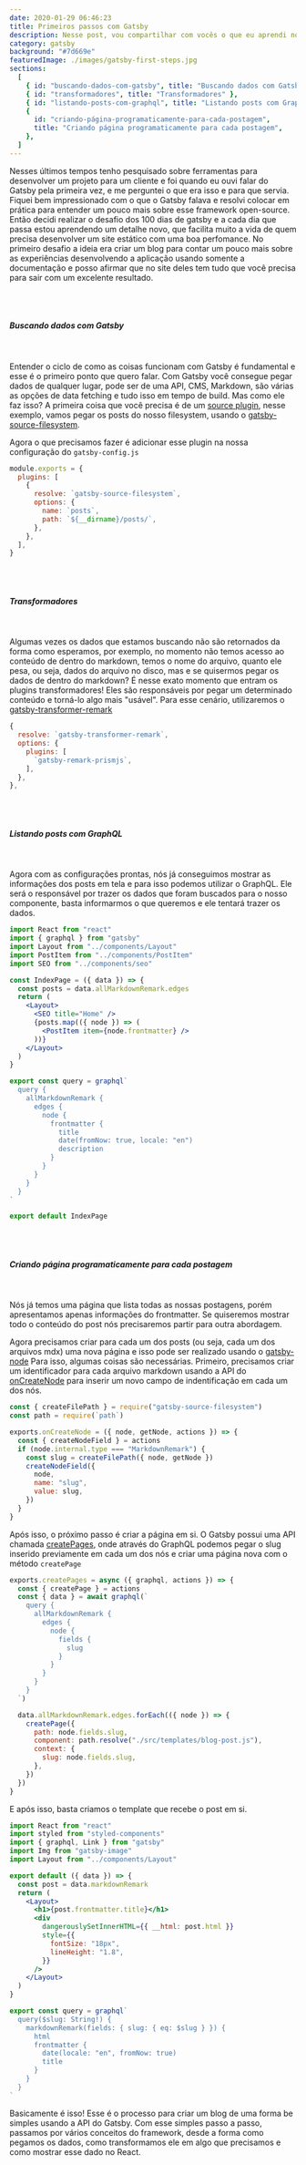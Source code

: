 ```yaml
---
date: 2020-01-29 06:46:23
title: Primeiros passos com Gatsby
description: Nesse post, vou compartilhar com vocês o que eu aprendi no primeiro desafio dos 100 dias de Gatsby.
category: gatsby
background: "#7d669e"
featuredImage: ./images/gatsby-first-steps.jpg
sections:
  [
    { id: "buscando-dados-com-gatsby", title: "Buscando dados com Gatsby" },
    { id: "transformadores", title: "Transformadores" },
    { id: "listando-posts-com-graphql", title: "Listando posts com GraphQL" },
    {
      id: "criando-página-programaticamente-para-cada-postagem",
      title: "Criando página programaticamente para cada postagem",
    },
  ]
---
```


Nesses últimos tempos tenho pesquisado sobre ferramentas para desenvolver um projeto para um cliente e foi quando eu ouvi falar do Gatsby pela primeira vez, e me perguntei o que era isso e para que servia.
Fiquei bem impressionado com o que o Gatsby falava e resolvi colocar em prática para entender um pouco mais sobre esse framework open-source.
Então decidi realizar o desafio dos 100 dias de gatsby e a cada dia que passa estou aprendendo um detalhe novo, que facilita muito a vida de quem precisa desenvolver um site estático com uma boa perfomance.
No primeiro desafio a ideia era criar um blog para contar um pouco mais sobre as experiências desenvolvendo a aplicação usando somente a documentação e posso afirmar que no site deles tem tudo que você precisa para sair com um excelente resultado.

<br />
<br />

##### Buscando dados com Gatsby

<br />

Entender o ciclo de como as coisas funcionam com Gatsby é fundamental e esse é o primeiro ponto que quero falar.
Com Gatsby você consegue pegar dados de qualquer lugar, pode ser de uma API, CMS, Markdown, são várias as opções de data fetching e tudo isso em tempo de build.
Mas como ele faz isso? A primeira coisa que você precisa é de um [source plugin](https://www.gatsbyjs.com/docs/tutorial/part-five/), nesse exemplo, vamos pegar os posts do nosso filesystem, usando o [gatsby-source-filesystem](https://www.gatsbyjs.com/plugins/gatsby-source-filesystem/).

Agora o que precisamos fazer é adicionar esse plugin na nossa configuração do `gatsby-config.js`

```javascript
module.exports = {
  plugins: [
    {
      resolve: `gatsby-source-filesystem`,
      options: {
        name: `posts`,
        path: `${__dirname}/posts/`,
      },
    },
  ],
}
```

<br />
<br />

##### Transformadores

<br />

Algumas vezes os dados que estamos buscando não são retornados da forma como esperamos, por exemplo, no momento não temos acesso ao conteúdo de dentro do markdown, temos o nome do arquivo, quanto ele pesa, ou seja, dados do arquivo no disco, mas e se quisermos pegar os dados de dentro do markdown?
É nesse exato momento que entram os plugins transformadores! Eles são responsáveis por pegar um determinado conteúdo e torná-lo algo mais "usável". Para esse cenário, utilizaremos o [gatsby-transformer-remark](https://www.gatsbyjs.com/plugins/gatsby-transformer-remark/)

```javascript
{
  resolve: `gatsby-transformer-remark`,
  options: {
    plugins: [
      `gatsby-remark-prismjs`,
    ],
  },
},
```

<br />
<br />

##### Listando posts com GraphQL

<br />

Agora com as configurações prontas, nós já conseguimos mostrar as informações dos posts em tela e para isso podemos utilizar o GraphQL.
Ele será o responsável por trazer os dados que foram buscados para o nosso componente, basta informarmos o que queremos e ele tentará trazer os dados.

```jsx
import React from "react"
import { graphql } from "gatsby"
import Layout from "../components/Layout"
import PostItem from "../components/PostItem"
import SEO from "../components/seo"

const IndexPage = ({ data }) => {
  const posts = data.allMarkdownRemark.edges
  return (
    <Layout>
      <SEO title="Home" />
      {posts.map(({ node }) => (
        <PostItem item={node.frontmatter} />
      ))}
    </Layout>
  )
}

export const query = graphql`
  query {
    allMarkdownRemark {
      edges {
        node {
          frontmatter {
            title
            date(fromNow: true, locale: "en")
            description
          }
        }
      }
    }
  }
`

export default IndexPage
```

<br />
<br />

##### Criando página programaticamente para cada postagem

<br />

Nós já temos uma página que lista todas as nossas postagens, porém apresentamos apenas informações do frontmatter. Se quiseremos mostrar todo o conteúdo do post nós precisaremos partir para outra abordagem.

Agora precisamos criar para cada um dos posts (ou seja, cada um dos arquivos mdx) uma nova página e isso pode ser realizado usando o [gatsby-node](https://www.gatsbyjs.com/docs/reference/config-files/gatsby-node/)
Para isso, algumas coisas são necessárias. Primeiro, precisamos criar um identificador para cada arquivo markdown usando a API do [onCreateNode](https://www.gatsbyjs.com/docs/reference/config-files/gatsby-node/#onCreateNode) para inserir um novo campo de indentificação em cada um dos nós.

```javascript
const { createFilePath } = require("gatsby-source-filesystem")
const path = require(`path`)

exports.onCreateNode = ({ node, getNode, actions }) => {
  const { createNodeField } = actions
  if (node.internal.type === "MarkdownRemark") {
    const slug = createFilePath({ node, getNode })
    createNodeField({
      node,
      name: "slug",
      value: slug,
    })
  }
}
```

Após isso, o próximo passo é criar a página em si. O Gatsby possui uma API chamada [createPages](https://www.gatsbyjs.com/docs/reference/config-files/gatsby-node/#createPages), onde através do GraphQL podemos pegar o slug inserido previamente em cada um dos nós e criar uma página nova com o método `createPage`

```javascript
exports.createPages = async ({ graphql, actions }) => {
  const { createPage } = actions
  const { data } = await graphql(`
    query {
      allMarkdownRemark {
        edges {
          node {
            fields {
              slug
            }
          }
        }
      }
    }
  `)

  data.allMarkdownRemark.edges.forEach(({ node }) => {
    createPage({
      path: node.fields.slug,
      component: path.resolve("./src/templates/blog-post.js"),
      context: {
        slug: node.fields.slug,
      },
    })
  })
}
```

E após isso, basta criamos o template que recebe o post em si.

```jsx
import React from "react"
import styled from "styled-components"
import { graphql, Link } from "gatsby"
import Img from "gatsby-image"
import Layout from "../components/Layout"

export default ({ data }) => {
  const post = data.markdownRemark
  return (
    <Layout>
      <h1>{post.frontmatter.title}</h1>
      <div
        dangerouslySetInnerHTML={{ __html: post.html }}
        style={{
          fontSize: "18px",
          lineHeight: "1.8",
        }}
      />
    </Layout>
  )
}

export const query = graphql`
  query($slug: String!) {
    markdownRemark(fields: { slug: { eq: $slug } }) {
      html
      frontmatter {
        date(locale: "en", fromNow: true)
        title
      }
    }
  }
`
```

Basicamente é isso! Esse é o processo para criar um blog de uma forma be simples usando a API do Gatsby. Com esse simples passo a passo, passamos por vários conceitos do framework, desde a forma como pegamos os dados, como transformamos ele em algo que precisamos e como mostrar esse dado no React.
